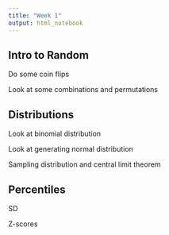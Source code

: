 ```yaml
---
title: "Week 1"
output: html_notebook
---
```


## Intro to Random

Do some coin flips

Look at some combinations and permutations

## Distributions

Look at binomial distribution

Look at generating normal distribution

Sampling distribution and central limit theorem

## Percentiles

SD

Z-scores